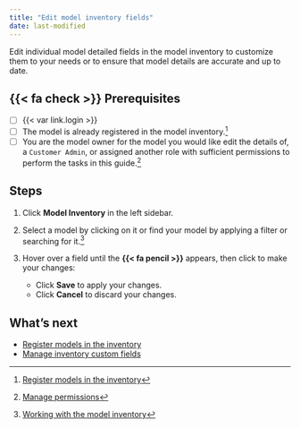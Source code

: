 ```yaml
---
title: "Edit model inventory fields"
date: last-modified
---
```


Edit individual model detailed fields in the model inventory to customize them to your needs or to ensure that model details are accurate and up to date. 

::: {.prereq}

## {{< fa check >}} Prerequisites

- [ ] {{< var link.login >}}
- [ ] The model is already registered in the model inventory.[^1]
- [ ] You are the model owner for the model you would like edit the details of, a `Customer Admin`, or assigned another role with sufficient permissions to perform the tasks in this guide.[^2]

:::

## Steps

<!--- NR TO DO Check with Mehdi: these steps didn't work for me, can't edit. Wrong permissions maybe? --->

1. Click **Model Inventory** in the left sidebar. 

2. Select a model by clicking on it or find your model by applying a filter or searching for it.[^3]

3. Hover over a field until the **{{< fa pencil >}}** appears, then click to make your changes:  

   - Click **Save** to apply your changes.
   - Click **Cancel** to discard your changes.

<!---
## Troubleshooting

[Include any common issues or errors that may arise during the task and how to resolve them.]
--->

## What's next

- [Register models in the inventory](register-models-in-inventory.qmd)
- [Manage inventory custom fields](manage-inventory-custom-fields.qmd)


<!-- FOOTNOTES -->

[^1]: [Register models in the inventory](register-models-in-inventory.qmd)

[^2]: [Manage permissions](/guide/configuration/manage-permissions.qmd)

[^3]: [Working with the model inventory](/guide/model-inventory/working-with-model-inventory.qmd#search-filter-and-sort-models)
